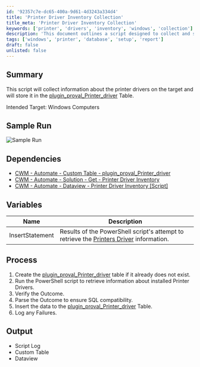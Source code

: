 ```yaml
---
id: '92357c7e-dc65-400a-9d61-4d3243a334d4'
title: 'Printer Driver Inventory Collection'
title_meta: 'Printer Driver Inventory Collection'
keywords: ['printer', 'drivers', 'inventory', 'windows', 'collection']
description: 'This document outlines a script designed to collect and store information about printer drivers on Windows computers. It details the process, dependencies, and output of the script, ensuring that users can effectively manage printer driver inventories within their systems.'
tags: ['windows', 'printer', 'database', 'setup', 'report']
draft: false
unlisted: false
---
```

## Summary

This script will collect information about the printer drivers on the target and will store it in the [plugin_proval_Printer_driver](https://proval.itglue.com/DOC-5078775-10854819) Table.

Intended Target: Windows Computers

## Sample Run

![Sample Run](../../../static/img/Get---Printer-Driver-Inventory-DV/image_1.png)

## Dependencies

- [CWM - Automate - Custom Table - plugin_proval_Printer_driver](https://proval.itglue.com/DOC-5078775-10854819)
- [CWM - Automate - Solution - Get - Printer Driver Inventory](https://proval.itglue.com/DOC-5078775-10854823)
- [CWM - Automate - Dataview - Printer Driver Inventory [Script]](https://proval.itglue.com/DOC-5078775-10854809)

## Variables

| Name              | Description                                                                                          |
|-------------------|------------------------------------------------------------------------------------------------------|
| InsertStatement    | Results of the PowerShell script's attempt to retrieve the [Printers Driver](https://docs.microsoft.com/en-us/powershell/module/printmanagement/get-printerdriver) information. |

## Process

1. Create the [plugin_proval_Printer_driver](https://proval.itglue.com/DOC-5078775-10854819) table if it already does not exist.
2. Run the PowerShell script to retrieve information about installed Printer Drivers.
3. Verify the Outcome.
4. Parse the Outcome to ensure SQL compatibility.
5. Insert the data to the [plugin_proval_Printer_driver](https://proval.itglue.com/DOC-5078775-10854819) Table.
6. Log any Failures.

## Output

- Script Log
- Custom Table
- Dataview











